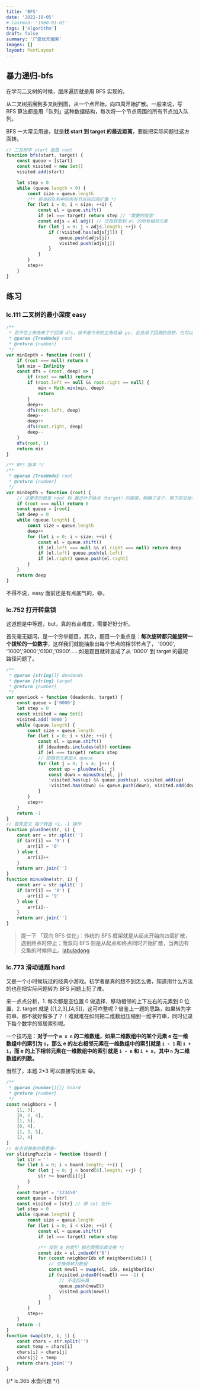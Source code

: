 ```yaml
---
title: 'BFS'
date: '2022-10-05'
# lastmod: '1900-01-01'
tags: ['algorithm']
draft: false
summary: '广度优先搜索'
images: []
layout: PostLayout
---
```



## 暴力递归-bfs

在学习二叉树的时候，层序遍历就是用 BFS 实现的。

从二叉树拓展到多叉树到图，从一个点开始，向四周开始扩散。一般来说，写 BFS 算法都是用「队列」这种数据结构，每次将一个节点周围的所有节点加入队列。

BFS 一大常见用途，就是**找 start 到 target 的最近距离**，要能把实际问题往这方面转。

```js
// 二叉树中 start 就是 root
function bfs(start, target) {
    const queue = [start]
    const visited = new Set()
    visited.add(start)

    let step = 0
    while (queue.length > 0) {
        const size = queue.length
        /** 将当前队列中的所有节点向四周扩散 */
        for (let i = 0; i < size; ++i) {
            const el = queue.shift()
            if (el === target) return step // '需要的信息'
            const adjs = el.adj() // 泛指获取到 el 的所有相邻元素
            for (let j = 0; j < adjs.length; ++j) {
                if (!visited.has(adjs[j])) {
                    queue.push(adjs[j])
                    visited.push(adjs[j])
                }
            }
        }
        step++
    }
}
```

## 练习

### lc.111 二叉树的最小深度 easy

```js
/**
 * 忍不住上来先来了个回溯 dfs，但不是今天的主角哈😂 ps: 此处用了回溯的思想，也可以用转为子问题的思想
 * @param {TreeNode} root
 * @return {number}
 */
var minDepth = function (root) {
    if (root === null) return 0
    let min = Infinity
    const dfs = (root, deep) => {
        if (root == null) return
        if (root.left == null && root.right == null) {
            min = Math.min(min, deep)
            return
        }
        deep++
        dfs(root.left, deep)
        deep--
        deep++
        dfs(root.right, deep)
        deep--
    }
    dfs(root, 1)
    return min
}
```

```js
/** BFS 版本 */
/**
 * @param {TreeNode} root
 * @return {number}
 */
var minDepth = function (root) {
    // 这里求的就是 root 到 最近叶子结点（target）的距离，明确了这个，剩下的交给手吧~
    if (root === null) return 0
    const queue = [root]
    let deep = 0
    while (queue.length) {
        const size = queue.length
        deep++
        for (let i = 0; i < size; ++i) {
            const el = queue.shift()
            if (el.left === null && el.right === null) return deep
            if (el.left) queue.push(el.left)
            if (el.right) queue.push(el.right)
        }
    }
    return deep
}
```

不得不说，easy 面前还是有点底气的，😄。

### lc.752 打开转盘锁

这道题是中等题，but，真的有点难度，需要好好分析。

首先毫无疑问，是一个穷举题目，其次，题目一个重点是：**每次旋转都只能旋转一个拨轮的一位数字**，这样我们就能抽象出每个节点的相邻节点了， '0000', '1000','9000','0100','0900'......如是题目就转变成了从 '0000' 到 target 的最短路径问题了。

```js
/**
 * @param {string[]} deadends
 * @param {string} target
 * @return {number}
 */
var openLock = function (deadends, target) {
    const queue = ['0000']
    let step = 0
    const visited = new Set()
    visited.add('0000')
    while (queue.length) {
        const size = queue.length
        for (let i = 0; i < size; ++i) {
            const el = queue.shift()
            if (deadends.includes(el)) continue
            if (el === target) return step
            // 把相邻元素加入 queue
            for (let j = 0; j < 4; j++) {
                const up = plusOne(el, j)
                const down = minusOne(el, j)
                !visited.has(up) && queue.push(up), visited.add(up)
                !visited.has(down) && queue.push(down), visited.add(down)
            }
        }
        step++
    }
    return -1
}
// 首先定义 每个转盘 +1，-1 操作
function plusOne(str, i) {
    const arr = str.split('')
    if (arr[i] == '9') {
        arr[i] = '0'
    } else {
        arr[i]++
    }
    return arr.join('')
}
function minusOne(str, i) {
    const arr = str.split('')
    if (arr[i] == '0') {
        arr[i] = '9'
    } else {
        arr[i]--
    }
    return arr.join('')
}
```

> 提一下 「双向 BFS 优化」：传统的 BFS 框架就是从起点开始向四周扩散，遇到终点时停止；而双向 BFS 则是从起点和终点同时开始扩散，当两边有交集的时候停止。[labuladong](https://labuladong.online/algo/essential-technique/bfs-framework-2/#%E5%9B%9B%E3%80%81%E5%8F%8C%E5%90%91-bfs-%E4%BC%98%E5%8C%96)

### lc.773 滑动谜题 hard

又是一个小时候玩过的经典小游戏。初学者是真的想不到怎么做，知道用什么方法的也在把实际问题转为 BFS 问题上犯了难。

来一点点分析，1. 每次都是空位置 0 做选择，移动相邻的上下左右的元素到 0 位置，2. target 就是 [[1,2,3],[4,5]]，这可咋整呢？借鉴上一题的思路，如果转为字符串，那不就好做多了？！难就难在如何把二维数组压缩到一维字符串，同时记录下每个数字的邻居索引呢。

一个技巧是：**对于一个 `m x n` 的二维数组，如果二维数组中的某个元素 e 在一维数组中的索引为 `i`，那么 e 的左右相邻元素在一维数组中的索引就是 `i - 1` 和 `i + 1`，而 e 的上下相邻元素在一维数组中的索引就是 `i - n` 和 `i + n`，其中 `n` 为二维数组的列数。**

当然了，本题 2\*3 可以直接写出来 😁。

```js
/**
 * @param {number[][]} board
 * @return {number}
 */
const neighbors = [
    [1, 3],
    [0, 2, 4],
    [1, 5],
    [0, 4],
    [1, 3, 5],
    [2, 4]
]
// 有点邻接表的意思奥~
var slidingPuzzle = function (board) {
    let str = ''
    for (let i = 0; i < board.length; ++i) {
        for (let j = 0; j < board[0].length; ++j) {
            str += board[i][j]
        }
    }
    const target = '123450'
    const queue = [str]
    const visited = [str] // 用 set 也行~
    let step = 0
    while (queue.length) {
        const size = queue.length
        for (let i = 0; i < size; ++i) {
            const el = queue.shift()
            if (el === target) return step

            /** 找到 0 的索引 和它周围元素交换 */
            const idx = el.indexOf('0')
            for (const neighborIdx of neighbors[idx]) {
                // 交换得转为数组
                const newEl = swap(el, idx, neighborIdx)
                if (visited.indexOf(newEl) === -1) {
                    // 不走回头路
                    queue.push(newEl)
                    visited.push(newEl)
                }
            }
        }
        step++
    }
    return -1
}
function swap(str, i, j) {
    const chars = str.split('')
    const temp = chars[i]
    chars[i] = chars[j]
    chars[j] = temp
    return chars.join('')
}
```

{/* lc.365 水壶问题 */}